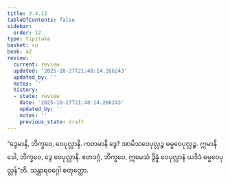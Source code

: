 ```yaml
---
title: 3.4.12
tableOfContents: false
sidebar:
  order: 12
type: tipitaka
basket: su
book: a2
review:
  current: review
  updated: '2025-10-27T21:48:14.266243'
  updated_by: ''
  notes: ''
  history:
  - state: review
    date: '2025-10-27T21:48:14.266243'
    updated_by: ''
    notes: ''
    previous_state: draft
---
```



<ReviewStatus review={frontmatter.review} showDetails={true} />

<HypothesisAnnotation frontmatter={frontmatter} />

<DynamicBreadcrumb />

<Division number="163" book="a2" e="ch" v="15" p="93">

<Paragraph number="255" book="a2">
“ဒွေမာနိ, ဘိက္ခဝေ, ဝေပုလ္လာနိ. ကတမာနိ ဒွေ? အာမိသဝေပုလ္လဉ္စ ဓမ္မဝေပုလ္လဉ္စ. ဣမာနိ ခေါ, ဘိက္ခဝေ, ဒွေ ဝေပုလ္လာနိ. ဧတဒဂ္ဂံ, ဘိက္ခဝေ, ဣမေသံ ဒွိန္နံ ဝေပုလ္လာနံ ယဒိဒံ ဓမ္မဝေပုလ္လန်”တိ.

</Paragraph>
</Division>

<Paragraph number="256" type="center" book="a2">
သန္ထာရဝဂ္ဂေါ စတုတ္ထော.
</Paragraph>